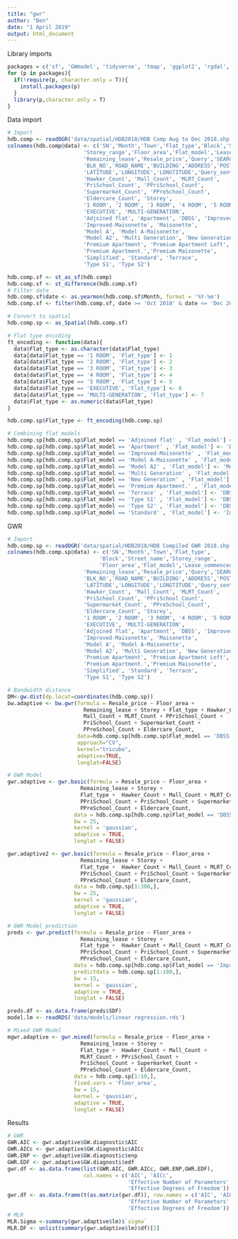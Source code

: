 ---
title: "gwr"
author: "Ben"
date: "1 April 2019"
output: html_document
---
Library imports
```{r message=FALSE, warning=FALSE}
packages = c('sf', 'GWmodel', 'tidyverse', 'tmap', 'ggplot2', 'rgdal', 'xts')
for (p in packages){
  if(!require(p, character.only = T)){
    install.packages(p)
  }
  library(p,character.only = T)
}
```

Data import
```{r}
# Import
hdb.comp <- readOGR('data/spatial/HDB2018/HDB Comp Aug to Dec 2018.shp')
colnames(hdb.comp@data) <- c('SN','Month','Town','Flat_type','Block','Street_name',
                        'Storey_range','Floor_area','Flat_model','Lease_commenced',
                        'Remaining_lease','Resale_price','Query','SEARCHVAL',
                        'BLK_NO','ROAD_NAME','BUILDING','ADDRESS','POSTAL',
                        'LATITUDE','LONGITUDE','LONGTITUDE','Query_sent',
                        'Hawker_Count', 'Mall_Count', 'MLRT_Count', 
                        'PriSchool_Count', 'PPriSchool_Count', 
                        'Supermarket_Count', 'PPreSchool_Count',
                        'Eldercare_Count', 'Storey',
                        '1 ROOM', '2 ROOM', '3 ROOM', '4 ROOM', '5 ROOM',
                        'EXECUTIVE', 'MULTI-GENERATION', 
                        'Adjoined flat', 'Apartment', 'DBSS', 'Improved',
                        'Improved-Maisonette', 'Maisonette', 
                        'Model A', 'Model A-Maisonette',
                        'Model A2', 'Multi Generation', 'New Generation', 
                        'Premium Apartment', 'Premium Apartment Loft', 
                        'Premium Apartment.','Premium Maisonette', 
                        'Simplified', 'Standard', 'Terrace', 
                        'Type S1', 'Type S2')

hdb.comp.sf <- st_as_sf(hdb.comp)
hdb.comp.sf <- st_difference(hdb.comp.sf)
# Filter date
hdb.comp.sf$date <- as.yearmon(hdb.comp.sf$Month, format = '%Y-%m') 
hdb.comp.sf <- filter(hdb.comp.sf, date >= 'Oct 2018' & date <= 'Dec 2018')

# Convert to spatial
hdb.comp.sp <- as_Spatial(hdb.comp.sf)

# Flat type encoding
ft_encoding <- function(data){
  data$Flat_type <- as.character(data$Flat_type)
  data[data$Flat_type == '1 ROOM', 'Flat_type'] <- 1
  data[data$Flat_type == '2 ROOM', 'Flat_type'] <- 2
  data[data$Flat_type == '3 ROOM', 'Flat_type'] <- 3
  data[data$Flat_type == '4 ROOM', 'Flat_type'] <- 4
  data[data$Flat_type == '5 ROOM', 'Flat_type'] <- 5
  data[data$Flat_type == 'EXECUTIVE', 'Flat_type'] <- 6
  data[data$Flat_type == 'MULTI-GENERATION', 'Flat_type'] <- 7
  data$Flat_type <- as.numeric(data$Flat_type)
}

hdb.comp.sp$Flat_type <- ft_encoding(hdb.comp.sp)

# Combining flat models
hdb.comp.sp[hdb.comp.sp$Flat_model == 'Adjoined flat' , 'Flat_model'] <- 'DBSS'
hdb.comp.sp[hdb.comp.sp$Flat_model == 'Apartment' , 'Flat_model'] <- 'DBSS'
hdb.comp.sp[hdb.comp.sp$Flat_model == 'Improved-Maisonette' , 'Flat_model'] <- 'Maisonette'
hdb.comp.sp[hdb.comp.sp$Flat_model == 'Model A-Maisonette' , 'Flat_model'] <- 'Maisonette'
hdb.comp.sp[hdb.comp.sp$Flat_model == 'Model A2' , 'Flat_model'] <- 'Model A'
hdb.comp.sp[hdb.comp.sp$Flat_model == 'Multi Generation' , 'Flat_model'] <- 'DBSS'
hdb.comp.sp[hdb.comp.sp$Flat_model == 'New Generation' , 'Flat_model'] <- 'Standard'
hdb.comp.sp[hdb.comp.sp$Flat_model == 'Premium Apartment.' , 'Flat_model'] <- 'Premium Apartment'
hdb.comp.sp[hdb.comp.sp$Flat_model == 'Terrace' , 'Flat_model'] <- 'DBSS'
hdb.comp.sp[hdb.comp.sp$Flat_model == 'Type S1' , 'Flat_model'] <- 'DBSS'
hdb.comp.sp[hdb.comp.sp$Flat_model == 'Type S2' , 'Flat_model'] <- 'DBSS'
hdb.comp.sp[hdb.comp.sp$Flat_model == 'Standard' , 'Flat_model'] <- 'Improved'

```

GWR
```{r include=FALSE}
# Import
hdb.comp.sp <- readOGR('data/spatial/HDB2018/HDB Compiled GWR 2018.shp')
colnames(hdb.comp.sp@data) <- c('SN','Month','Town','Flat_type',
                             'Block','Street_name','Storey_range',
                             'Floor_area','Flat_model','Lease_commenced',
                        'Remaining_lease','Resale_price','Query','SEARCHVAL',
                        'BLK_NO','ROAD_NAME','BUILDING','ADDRESS','POSTAL',
                        'LATITUDE','LONGITUDE','LONGTITUDE','Query_sent',
                        'Hawker_Count', 'Mall_Count', 'MLRT_Count', 
                        'PriSchool_Count', 'PPriSchool_Count', 
                        'Supermarket_Count', 'PPreSchool_Count',
                        'Eldercare_Count', 'Storey',
                        '1 ROOM', '2 ROOM', '3 ROOM', '4 ROOM', '5 ROOM',
                        'EXECUTIVE', 'MULTI-GENERATION', 
                        'Adjoined flat', 'Apartment', 'DBSS', 'Improved',
                        'Improved-Maisonette', 'Maisonette', 
                        'Model A', 'Model A-Maisonette',
                        'Model A2', 'Multi Generation', 'New Generation', 
                        'Premium Apartment', 'Premium Apartment Loft', 
                        'Premium Apartment.','Premium Maisonette', 
                        'Simplified', 'Standard', 'Terrace', 
                        'Type S1', 'Type S2')

# Bandwidth distance
DM<-gw.dist(dp.locat=coordinates(hdb.comp.sp))
bw.adaptive <- bw.gwr(formula = Resale_price ~ Floor_area + 
                        Remaining_lease + Storey + Flat_type + Hawker_Count +
                        Mall_Count + MLRT_Count + PPriSchool_Count +
                        PriSchool_Count + Supermarket_Count + 
                        PPreSchool_Count + Eldercare_Count,
                      data=hdb.comp.sp[hdb.comp.sp$Flat_model == 'DBSS',], 
                      approach="CV",
                      kernel="tricube",
                      adaptive=TRUE,
                      longlat=FALSE)

# GWR Model
gwr.adaptive <- gwr.basic(formula = Resale_price ~ Floor_area + 
                       Remaining_lease + Storey +
                       Flat_type +  Hawker_Count + Mall_Count + MLRT_Count + 
                       PPriSchool_Count + PriSchool_Count + Supermarket_Count +
                       PPreSchool_Count + Eldercare_Count,
                     data = hdb.comp.sp[hdb.comp.sp$Flat_model == 'DBSS', ],
                     bw = 25,
                     kernel = 'gaussian',
                     adaptive = TRUE,
                     longlat = FALSE)

gwr.adaptive2 <- gwr.basic(formula = Resale_price ~ Floor_area + 
                       Remaining_lease + Storey +
                       Flat_type +  Hawker_Count + Mall_Count + MLRT_Count + 
                       PPriSchool_Count + PriSchool_Count + Supermarket_Count +
                       PPreSchool_Count + Eldercare_Count,
                     data = hdb.comp.sp[1:300,],
                     bw = 25,
                     kernel = 'gaussian',
                     adaptive = TRUE,
                     longlat = FALSE)

# GWR Model prediction
preds <- gwr.predict(formula = Resale_price ~ Floor_area + 
                       Remaining_lease + Storey +
                       Flat_type +  Hawker_Count + Mall_Count + MLRT_Count + 
                       PPriSchool_Count + PriSchool_Count + Supermarket_Count +
                       PPreSchool_Count + Eldercare_Count,
                     data = hdb.comp.sp[hdb.comp.sp$Flat_model == 'Improved',],
                     predictdata = hdb.comp.sp[1:100,],
                     bw = 15,
                     kernel = 'gaussian',
                     adaptive = TRUE,
                     longlat = FALSE)

preds.df <- as.data.frame(preds$SDF)
model.lm <- readRDS('data/models/linear regression.rds')

# Mixed GWR Model
mgwr.adaptive <- gwr.mixed(formula = Resale_price ~ Floor_area + 
                       Remaining_lease + Storey +
                       Flat_type +  Hawker_Count + Mall_Count + 
                       MLRT_Count + PPriSchool_Count + 
                       PriSchool_Count + Supermarket_Count +
                       PPreSchool_Count + Eldercare_Count,
                     data = hdb.comp.sp[1:10,],
                     fixed.vars = 'Floor_area',
                     bw = 15,
                     kernel = 'gaussian',
                     adaptive = TRUE,
                     longlat = FALSE)
```

Results
```{r}
# GWR
GWR.AIC <- gwr.adaptive$GW.diagnostic$AIC
GWR.AICc <- gwr.adaptive$GW.diagnostic$AICc
GWR.ENP <- gwr.adaptive$GW.diagnostic$enp
GWR.EDF <- gwr.adaptive$GW.diagnosti$edf
gwr.df <- as.data.frame(list(GWR.AIC, GWR.AICc, GWR.ENP,GWR.EDF),
                        col.names = c('AIC', 'AICc',
                                      'Effective Number of Parameters',
                                      'Effective Degrees of Freedom'))
gwr.df <- as.data.frame(t(as.matrix(gwr.df)), row.names = c('AIC', 'AICc',
                                      'Effective Number of Parameters',
                                      'Effective Degrees of Freedom'))
# MLR
MLR.Sigma <-summary(gwr.adaptive$lm)$`sigma`
MLR.DF <- unlist(summary(gwr.adaptive$lm)$df)[2]


```




